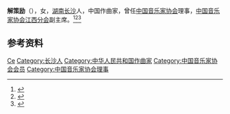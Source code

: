 '''解策励'''（{{bd|1932年|}}），女，[[湖南|湖南]][[长沙|长沙]]人，中国作曲家，曾任[[中国音乐家协会|中国音乐家协会]]理事，[[中国音乐家协会江西分会|中国音乐家协会江西分会]]副主席。<ref>{{Cite book|title=华夏妇女名人词典|author=周行健主编|publisher=华夏出版社|year=1988|isbn=|location=北京|pages=}}</ref><ref>{{Cite book|title=中国妇女名人录|author=薛维维; 慕群|publisher=陕西人民出版社|year=1988|isbn=|location=西安|pages=}}</ref><ref>{{Cite book|title=中国当代艺术界名人录|author=中国名人研究院编; 异天, 戈德主编|publisher=社会科学文献出版社|year=1993|isbn=|location=北京|pages=}}</ref>

== 参考资料 ==
{{reflist}}

{{中国人物小作品}}
{{Navboxes
| title  = 解策励在[[中国音乐家协会|中国音乐家协会]]的职务
| list1  =
{{中国音乐家协会第三届理事会}}
{{中国音乐家协会第四届理事会}}
}}

{{Authority control}}
{{DEFAULTSORT:Xie解}}
[[Category:解姓|Ce]]
[[Category:长沙人|Category:长沙人]]
[[Category:中华人民共和国作曲家|Category:中华人民共和国作曲家]]
[[Category:中国音乐家协会会员|Category:中国音乐家协会会员]]
[[Category:中国音乐家协会理事|Category:中国音乐家协会理事]]